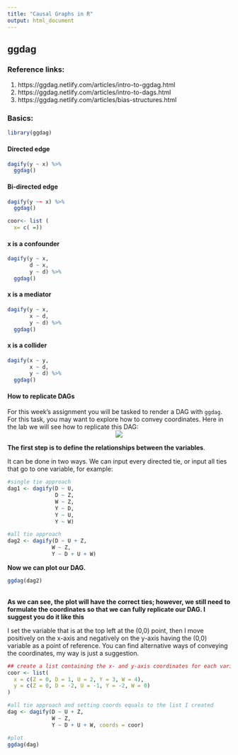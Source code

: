 ```yaml
---
title: "Causal Graphs in R"
output: html_document
---
```

## ggdag

### Reference links:

1. https://ggdag.netlify.com/articles/intro-to-ggdag.html
2. https://ggdag.netlify.com/articles/intro-to-dags.html
3. https://ggdag.netlify.com/articles/bias-structures.html

### Basics:

```r
library(ggdag)
```

#### Directed edge
```r
dagify(y ~ x) %>% 
  ggdag()
```

#### Bi-directed edge
```r
dagify(y ~~ x) %>% 
  ggdag()

coor<- list ( 
  x= c( =))
```

#### x is a confounder
```r
dagify(y ~ x,
       d ~ x,
       y ~ d) %>% 
  ggdag() 
```

#### x is a mediator
```r
dagify(y ~ x,
       x ~ d,
       y ~ d) %>% 
  ggdag() 
```

#### x is a collider
```r
dagify(x ~ y,
       x ~ d,
       y ~ d) %>% 
  ggdag()
```

#### How to replicate DAGs

For this week's assignment you will be tasked to render a DAG with `ggdag`. For this task, you may want to explore how to convey coordinates. Here in the lab we will see how to replicate this DAG:<br>
<center>![](dags/dag_replication.png)</center>

**The first step is to define the relationships between the variables**.

It can be done in two ways. We can input every directed tie, or input all ties that go to one variable, for example:

```r
#single tie approach
dag1 <- dagify(D ~ U,
               D ~ Z,
               W ~ Z, 
               Y ~ D, 
               Y ~ U,
               Y ~ W)

#all tie approach
dag2 <- dagify(D ~ U + Z,
              W ~ Z, 
              Y ~ D + U + W)
```

**Now we can plot our DAG.**
```r
ggdag(dag2)
```
<br>
**As we can see, the plot will have the correct ties; however, we still need to formulate the coordinates so that we can fully replicate our DAG. I suggest you do it like this**

I set the variable that is at the top left at the (0,0) point, then I move positively on the x-axis and negatively on the y-axis having the (0,0) variable as a point of reference. You can find alternative ways of conveying the coordinates, my way is just a suggestion.

```r
## create a list containing the x- and y-axis coordinates for each variable
coor <- list(
  x = c(Z = 0, D = 1, U = 2, Y = 3, W = 4),
  y = c(Z = 0, D = -2, U = -1, Y = -2, W = 0)
)

#all tie approach and setting coords equals to the list I created
dag <- dagify(D ~ U + Z,
              W ~ Z, 
              Y ~ D + U + W, coords = coor)

#plot
ggdag(dag)
```

